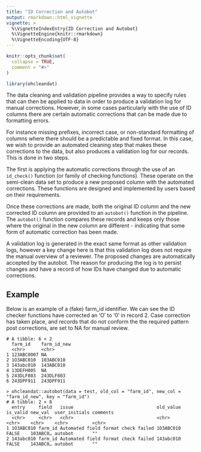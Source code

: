 ```yaml
---
title: "ID Correction and Autobot"
output: rmarkdown::html_vignette
vignette: >
  %\VignetteIndexEntry{ID Correction and Autobot}
  %\VignetteEngine{knitr::rmarkdown}
  %\VignetteEncoding{UTF-8}
---
```


```r
knitr::opts_chunk$set(
  collapse = TRUE,
  comment = "#>"
)
```

```r
library(ohcleandat)
```

The data cleaning and validation pipeline provides a way to specify rules that can then be applied to data in order to produce a validation log for manual corrections. However, in some cases particularly with the use of ID columns there are certain automatic corrections that can be made due to formatting errors.

For instance missing prefixes, incorrect case, or non-standard formatting of columns where there should be a predictable and fixed format. In this case, we wish to provide an automated cleaning step that makes these corrections to the data, but also produces a validation log for our records. This is done in two steps.

The first is applying the automatic corrections through the use of an `id_check()` function (or family of checking functions). These operate on the semi-clean data set to produce a new proposed column with the automated corrections. These functions are designed and implemented by users based on their requirements. 

Once these corrections are made, both the original ID column and the new corrected ID column are provided to an `autobot()` function in the pipeline. The `autobot()` function compares these records and keeps only those where the original in the new column are different - indicating that some form of automatic correction has been made.

A validation log is generated in the exact same format as other validation logs, however a key change here is that this validation log does not require the manual overview of a reviewer. The proposed changes are automatically accepted by the autobot. The reason for producing the log is to persist changes and have a record of how IDs have changed due to automatic corrections. 

## Example  

Below is an example of a (fake) farm_id identifier. We can see the ID checker functions have corrected an 'O' to '0' in record 2. Case correction has taken place, and records that do not conform the the required pattern post corrections, are set to NA for manual review. 

```
# A tibble: 6 × 2
  farm_id    farm_id_new
  <chr>      <chr>      
1 123ABC0007 NA         
2 1O3ABC010  103ABC010  
3 143abc010  143ABC010  
4 13DEFH005  NA         
5 243DLF803  243DLF803  
6 243DPF911  243DPF911 
```

```
> ohcleandat::autobot(data = test, old_col = "farm_id", new_col = "farm_id_new", key = "farm_id")
# A tibble: 2 × 8
  entry     field   issue                               old_value is_valid new_val  user_initials comments
  <chr>     <chr>   <chr>                               <chr>     <chr>    <chr>    <chr>         <chr>   
1 1O3ABC010 farm_id Automated field format check failed 1O3ABC010 FALSE    103ABC0… autobot       ""      
2 143abc010 farm_id Automated field format check failed 143abc010 FALSE    143ABC0… autobot       ""    
```
